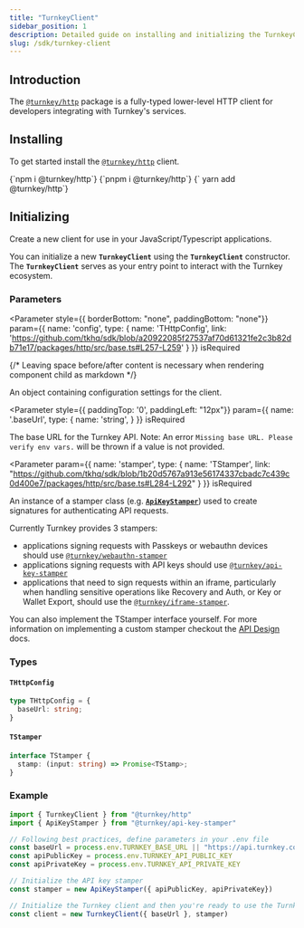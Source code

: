 ```yaml
---
title: "TurnkeyClient"
sidebar_position: 1
description: Detailed guide on installing and initializing the TurnkeyClient
slug: /sdk/turnkey-client
---
```



## Introduction

The [`@turnkey/http`](https://www.npmjs.com/package/@turnkey/http) package is a fully-typed lower-level HTTP client for developers integrating with Turnkey's services.

## Installing

To get started install the [`@turnkey/http`](https://www.npmjs.com/package/@turnkey/http) client.

<Tabs>
  <TabItem value="npm" label="npm" default>
      <CodeBlock
        language="bash">
        {`npm i @turnkey/http`}
      </CodeBlock>
  </TabItem>
  <TabItem value="pnpm" label="pnpm">
      <CodeBlock
        language="bash">
        {`pnpm i @turnkey/http`}
      </CodeBlock>
  </TabItem>
  <TabItem value="yarn" label="yarn">
    <CodeBlock
        language="bash">
        {` yarn add @turnkey/http`}
      </CodeBlock>
  </TabItem>
</Tabs>

## Initializing

Create a new client for use in your JavaScript/Typescript applications.

You can initialize a new **`TurnkeyClient`** using the **`TurnkeyClient`** constructor. The **`TurnkeyClient`** serves as your entry point to interact with the Turnkey ecosystem. 

### Parameters

<Parameter
  style={{ borderBottom: "none", paddingBottom: "none"}}
  param={{
    name: 'config',
    type: {
      name: 'THttpConfig',
      link: 'https://github.com/tkhq/sdk/blob/a20922085f27537af70d61321fe2c3b82db71e17/packages/http/src/base.ts#L257-L259'
    }
  }}
  isRequired
>
{/* Leaving space before/after content is necessary when rendering component child as markdown */}

An object containing configuration settings for the client.

</Parameter>


<Parameter
  style={{ paddingTop: '0', paddingLeft: "12px"}}
  param={{
    name: '.baseUrl',
    type: {
      name: 'string',
    }
  }}
  isRequired
>

  The base URL for the Turnkey API. Note: An error `Missing base URL. Please verify env vars.` will be thrown if a value is not provided.

</Parameter>

<Parameter
  param={{
    name: 'stamper',
    type: {
      name: 'TStamper',
      link: "https://github.com/tkhq/sdk/blob/1b20d5767a913e56174337cbadc7c439c0d400e7/packages/http/src/base.ts#L284-L292"
    }
  }}
  isRequired
>

An instance of a stamper class (e.g. [**`ApiKeyStamper`**](./api-key-stamper.mdx)) used to create signatures for authenticating API requests.

Currently Turnkey provides 3 stampers:
  - applications signing requests with Passkeys or webauthn devices should use [`@turnkey/webauthn-stamper`](./webauthn-stamper.mdx)
  - applications signing requests with API keys should use [`@turnkey/api-key-stamper`](./api-key-stamper.mdx)
  - applications that need to sign requests within an iframe, particularly when handling sensitive operations like Recovery and Auth, or Key or Wallet Export, should use the [`@turnkey/iframe-stamper`](./iframe-stamper.mdx). 

You can also implement the TStamper interface yourself. For more information on implementing a custom stamper checkout the [API Design](./../api-design/intro.md) docs.

</Parameter>

### Types

#### `THttpConfig`
```ts
type THttpConfig = {
  baseUrl: string;
}
```

#### `TStamper`
```ts
interface TStamper {
  stamp: (input: string) => Promise<TStamp>;
}
```

### Example


```ts
import { TurnkeyClient } from "@turnkey/http"
import { ApiKeyStamper } from "@turnkey/api-key-stamper"

// Following best practices, define parameters in your .env file
const baseUrl = process.env.TURNKEY_BASE_URL || "https://api.turnkey.com"
const apiPublicKey = process.env.TURNKEY_API_PUBLIC_KEY
const apiPrivateKey = process.env.TURNKEY_API_PRIVATE_KEY

// Initialize the API key stamper
const stamper = new ApiKeyStamper({ apiPublicKey, apiPrivateKey})

// Initialize the Turnkey client and then you're ready to use the Turnkey client! 🎉
const client = new TurnkeyClient({ baseUrl }, stamper)
```